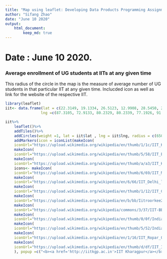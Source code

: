```yaml
---
title: "Map using leaflet: Developing Data Products Programming Assignment 2(R Markdown and Leaflet)"
author: "Sifang Zhao"
date: "June 10 2020"
output:
    html_document:
        keep_md: true
---
```


# Date : June 10 2020.

### Average enrollment of UG students at IITs at any given time

This radius of the circle in the map is the measure of average number of UG students in that particular IIT at any given time. Inclucded icon as well as link for the website of the respective IIT.
```r
library(leaflet)
iit<- data.frame(lat = c(22.3149, 19.1334, 26.5123, 12.9908, 28.5450, 26.1903, 29.8649, 20.3036, 17.5952, 25.5358, 30.9759, 22.5216), 
                lng =c(87.3105, 72.9133, 80.2329, 80.2339, 77.1926, 91.6920, 77.8966, 85.8249, 78.1233, 84.8511, 76.5379, 75.9216))

iit%>% 
    leaflet()%>% 
    addTiles()%>%
    addCircles(weight =1, lat = iit$lat , lng = iit$lng, radius = c(6500*100,3400*100,3938*100,4000*100,3590*100,2567*100,4472*100,438*100,900*100,439*100,450*100,465*100)) %>%
    addMarkers(icon = iconList(makeIcon(
    iconUrl="https://upload.wikimedia.org/wikipedia/en/thumb/1/1c/IIT_Kharagpur_Logo.svg/268px-IIT_Kharagpur_Logo.svg.png", iconWidth = 33*215/230, iconHeight= 33, iconAnchorX= 33*215/230/2, iconAnchorY = 16),
    makeIcon(
    iconUrl="https://upload.wikimedia.org/wikipedia/en/thumb/5/58/IIT_Bombay_Logo.svg/300px-IIT_Bombay_Logo.svg.png", iconWidth = 33*215/230, iconHeight= 33, iconAnchorX = 31*215/230/2, iconAnchorY = 16),
    makeIcon(
    iconUrl="https://upload.wikimedia.org/wikipedia/en/thumb/a/a3/IIT_Kanpur_Logo.svg/299px-IIT_Kanpur_Logo.svg.png", iconWidth = 33*215/230, iconHeight= 33, iconAnchorX = 31*215/230/2, iconAnchorY = 16),
    icons<- makeIcon(
    iconUrl="https://upload.wikimedia.org/wikipedia/en/thumb/6/69/IIT_Madras_Logo.svg/300px-IIT_Madras_Logo.svg.png", iconWidth = 33*215/230, iconHeight= 33, iconAnchorX = 31*215/230/2, iconAnchorY = 16),
    makeIcon(
    iconUrl="https://upload.wikimedia.org/wikipedia/en/6/66/IIT_Delhi_logo.gif", iconWidth = 33*215/230, iconHeight= 33, iconAnchorX = 31*215/230/2, iconAnchorY = 16),
    makeIcon(
    iconUrl="https://upload.wikimedia.org/wikipedia/en/thumb/1/12/IIT_Guwahati_Logo.svg/297px-IIT_Guwahati_Logo.svg.png", iconWidth = 33*215/230, iconHeight= 33, iconAnchorX = 31*215/230/2, iconAnchorY = 16),
    makeIcon(
    iconUrl="https://upload.wikimedia.org/wikipedia/en/b/bb/Iitroorkee2015.jpg", iconWidth = 33*215/230, iconHeight= 33, iconAnchorX = 31*215/230/2, iconAnchorY = 16),
    makeIcon(
    iconUrl="https://upload.wikimedia.org/wikipedia/commons/3/37/IIT-BBS.png", iconWidth = 33*215/230, iconHeight= 33, iconAnchorX = 31*215/230/2, iconAnchorY = 16),
    makeIcon(
    iconUrl="https://upload.wikimedia.org/wikipedia/en/thumb/0/0f/Indian_Institute_of_Technology_Hyderabad_logo.svg/300px-Indian_Institute_of_Technology_Hyderabad_logo.svg.png", iconWidth = 33*215/230, iconHeight= 33, iconAnchorX = 31*215/230/2, iconAnchorY = 16),
    makeIcon(
    iconUrl="https://upload.wikimedia.org/wikipedia/en/thumb/5/52/Indian_Institute_of_Technology%2C_Patna.svg/301px-Indian_Institute_of_Technology%2C_Patna.svg.png", iconWidth = 33*215/230, iconHeight= 33, iconAnchorX = 31*215/230/2, iconAnchorY = 16),
    makeIcon(
    iconUrl="https://upload.wikimedia.org/wikipedia/en/1/16/IIT_Ropar_Official_Logo.jpg", iconWidth = 33*215/230, iconHeight= 33, iconAnchorX = 31*215/230/2, iconAnchorY = 16),
    makeIcon(
    iconUrl="https://upload.wikimedia.org/wikipedia/en/thumb/d/df/IIT_Indore_logo.svg/273px-IIT_Indore_logo.svg.png", iconWidth = 31*215/230, iconHeight= 33, iconAnchorX = 33*215/230/2, iconAnchorY = 16)
    ), popup =c("<b><a href='http://iitkgp.ac.in'>IIT Kharagpur</a></b>", "<b><a href='http://www.iitb.ac.in'>IIT Bombay</a></b>", "<b><a href='	http://www.iitk.ac.in'>IIT Kanpur</a></b>", "<b><a href='http://www.iitm.ac.in'>IIT Madras</a></b>", "<b><a href='http://www.iitd.ac.in'>IIT Delhi</a></b>", "<b><a href='http://www.iitg.ac.in'>IIT Guwahati</a></b>","<b><a href='http://www.iitr.ac.in'>IIT Roorkee</a></b>","<b><a href='http://www.iitbbs.ac.in'>IIT Bhubaneswar</a></b>","<b><a href='http://www.iith.ac.in'>IIT Hyderabad</a></b>","<b><a href='http://www.iitp.ac.in'>IIT Patna</a></b>", "<b><a href='http://www.iitrpr.ac.in'>IIT Ropar</a></b>", "<b><a href='http://www.iiti.ac.in'>IIT Indore</a></b>"))
```